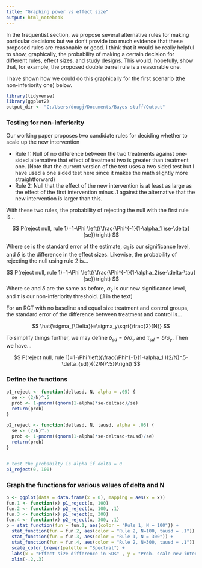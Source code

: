 ---
title: "Graphing power vs effect size"
output: html_notebook
---

In the frequentist section, we propose several alternative rules for making particular decisions but we don't provide too much evidence that these proposed rules are reasonable or good. I think that it would be really helpful to show, graphically, the probability of making a certain decision for different rules, effect sizes, and study designs. This would, hopefully, show that, for example, the proposed double barrel rule is a reasonable one. 

I have shown how we could do this graphically for the first scenario (the non-inferiority one) below. 


```{r setup}
library(tidyverse)
library(ggplot2)
output_dir <- "C:/Users/dougj/Documents/Bayes stuff/Output"
```



### Testing for non-inferiority
Our working paper proposes two candidate rules for deciding whether to scale up the new intervention

* Rule 1: Null of no difference between the two treatments against one-sided alternative that effect of treatment two is greater than treatment one. (Note that the current version of the text uses a two sided test but I have used a one sided test here since it makes the math slightly more straightforward)
* Rule 2: Null that the effect of the new intervention is at least as large as the effect of the first intervention minus .1 against the alternative that the new intervention is larger than this.

With these two rules, the probability of rejecting the null with the first rule is...

$$ P(reject null, rule 1)=1-\Phi \left({\frac{\Phi^{-1}(1-\alpha_1 )se-\delta}{se}}\right) $$

Where se is the standard error of the estimate, $\alpha_1$ is our significance level, and $\delta$ is the difference in the effect sizes. Likewise, the probability of rejecting the null using rule 2 is...

$$ P(reject null, rule 1)=1-\Phi \left({\frac{\Phi^{-1}(1-\alpha_2)se-\delta-\tau}{se}}\right) $$
Where se and $\delta$ are the same as before, $\alpha_2$ is our new significance level, and $\tau$ is our non-inferiority threshold.  (.1 in the text)

For an RCT with no baseline and equal size treatment and control groups, the standard error of the difference between treatment and control is...

$$ \hat{\sigma_{\Delta}}=\sigma_y\sqrt{\frac{2}{N}} $$

To simplify things further, we may define $\delta_{sd}=\delta/\sigma_y$ and $\tau_{sd}=\delta/\sigma_y$. Then we have...


$$ P(reject null, rule 1)=1-\Phi \left({\frac{\Phi^{-1}(1-\alpha_1 )(2/N)^.5-\delta_{sd}}{(2/N)^.5}}\right) $$


### Define the functions

```{r}

p1_reject <- function(deltasd, N, alpha = .05) {
  se <- (2/N)^.5
  prob <- 1-pnorm((qnorm(1-alpha)*se-deltasd)/se)
  return(prob)
}

p2_reject <- function(deltasd, N, tausd, alpha = .05) {
  se <- (2/N)^.5
  prob <- 1-pnorm((qnorm(1-alpha)*se-deltasd-tausd)/se)
  return(prob)
}


# test the probabilty is alpha if delta = 0
p1_reject(0, 100)

```

### Graph the functions for various values of delta and N
```{r}
p <- ggplot(data = data.frame(x = 0), mapping = aes(x = x))
fun.1 <- function(x) p1_reject(x, 100)
fun.2 <- function(x) p2_reject(x, 100, .1)
fun.3 <- function(x) p1_reject(x, 300)
fun.4 <- function(x) p2_reject(x, 300, .1)
p + stat_function(fun = fun.1, aes(color = "Rule 1, N = 100")) + 
  stat_function(fun = fun.2, aes(color = "Rule 2, N=100, tausd = .1")) +
  stat_function(fun = fun.3, aes(color = "Rule 1, N = 300")) + 
  stat_function(fun = fun.4, aes(color = "Rule 2, N=300, tausd = .1")) +
  scale_color_brewer(palette = "Spectral") +
  labs(x = "Effect size difference in SDs" , y = "Prob. scale new intervention", colour = "Decision rule + study design") +
  xlim(-.2,.3)

    
```




